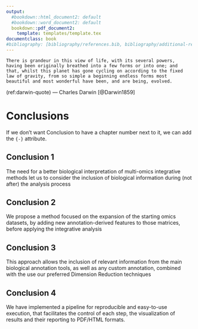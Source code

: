 ```yaml
---
output:
  #bookdown::html_document2: default
  #bookdown::word_document2: default
  bookdown::pdf_document2: 
    template: templates/template.tex
documentclass: book
#bibliography: [bibliography/references.bib, bibliography/additional-references.bib]
---
```


```block
There is grandeur in this view of life, with its several powers, having been originally breathed into a few forms or into one; and that, whilst this planet has gone cycling on according to the fixed law of gravity, from so simple a beginning endless forms most beautiful and most wonderful have been, and are being, evolved.
```
(ref:darwin-quote) --- Charles Darwin [@Darwin1859]
<!-- note that the quote author won't show up when you knit just a single chapter -->
  
# Conclusions {#conclusions}
\chaptermark{Conclusions}
<!-- \minitoc <!-- this will include a mini table of contents-->

If we don't want Conclusion to have a chapter number next to it, we can add the `{-}` attribute.

## Conclusion 1 {-}
The need for a better biological interpretation of multi-omics integrative methods let us to consider the inclusion of biological information during (not after) the analysis process

## Conclusion 2 {-}
We propose a method focused on the expansion of the starting omics datasets, by adding new annotation-derived features to those matrices, before applying the integrative analysis

## Conclusion 3 {-}
This approach allows the inclusion of relevant information from the main biological annotation tools, as well as any custom annotation, combined with the use our preferred Dimension Reduction techniques

## Conclusion 4 {-}
We have implemented a pipeline for reproducible and easy-to-use execution, that facilitates the control of each step, the visualization of results and their reporting to PDF/HTML formats.

